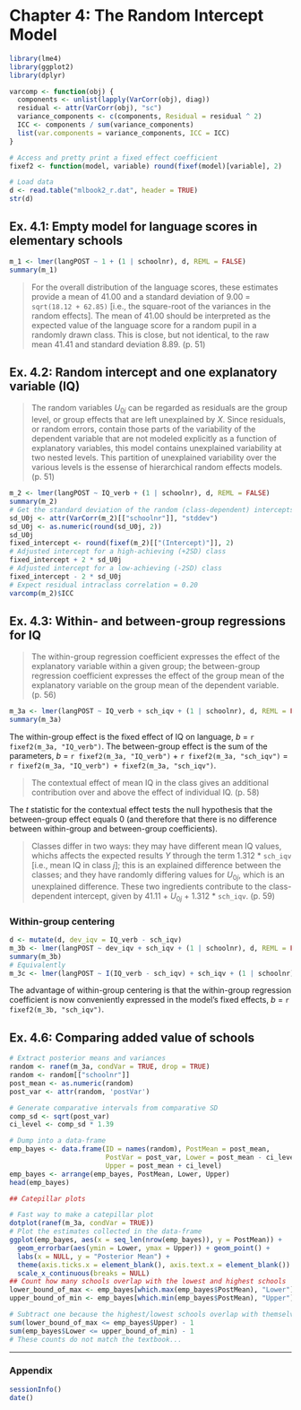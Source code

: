 
Chapter 4: The Random Intercept Model
===============================================================================

```r
library(lme4)
library(ggplot2)
library(dplyr)

varcomp <- function(obj) {
  components <- unlist(lapply(VarCorr(obj), diag))
  residual <- attr(VarCorr(obj), "sc")
  variance_components <- c(components, Residual = residual ^ 2)
  ICC <- components / sum(variance_components)
  list(var.components = variance_components, ICC = ICC)
}

# Access and pretty print a fixed effect coefficient
fixef2 <- function(model, variable) round(fixef(model)[variable], 2)

# Load data
d <- read.table("mlbook2_r.dat", header = TRUE)
str(d)
```


Ex. 4.1: Empty model for language scores in elementary schools
-------------------------------------------------------------------------------

```r
m_1 <- lmer(langPOST ~ 1 + (1 | schoolnr), d, REML = FALSE)
summary(m_1)
```

> For the overall distribution of the language scores, these estimates provide a mean of 41.00 and a standard deviation of 9.00 = `sqrt(18.12 + 62.85)` [i.e., the square-root of the variances in the random effects]. The mean of 41.00 should be interpreted as the expected value of the language score for a random pupil in a randomly drawn class. This is close, but not identical, to the raw mean 41.41 and standard deviation 8.89. (p. 51)


Ex. 4.2: Random intercept and one explanatory variable (IQ)
-------------------------------------------------------------------------------

> The random variables <em>U</em><sub>0<em>j</em></sub> can be regarded as residuals are the group level, or group effects that are left unexplained by _X_. Since residuals, or random errors, contain those parts of the variability of the dependent variable that are not modeled explicitly as a function of explanatory variables, this model contains unexplained variability at two nested levels. This partition of unexplained variability over the various levels is the essense of hierarchical random effects models. (p. 51)

```r
m_2 <- lmer(langPOST ~ IQ_verb + (1 | schoolnr), d, REML = FALSE)
summary(m_2)
# Get the standard deviation of the random (class-dependent) intercepts
sd_U0j <- attr(VarCorr(m_2)[["schoolnr"]], "stddev")
sd_U0j <- as.numeric(round(sd_U0j, 2))
sd_U0j
fixed_intercept <- round(fixef(m_2)[["(Intercept)"]], 2)
# Adjusted intercept for a high-achieving (+2SD) class
fixed_intercept + 2 * sd_U0j
# Adjusted intercept for a low-achieving (-2SD) class
fixed_intercept - 2 * sd_U0j
# Expect residual intraclass correlation = 0.20
varcomp(m_2)$ICC
```


Ex. 4.3: Within- and between-group regressions for IQ
-------------------------------------------------------------------------------

> The within-group regression coefficient expresses the effect of the explanatory variable within a given group; the between-group regression coefficient expresses the effect of the group mean of the explanatory variable on the group mean of the dependent variable. (p. 56)

```r
m_3a <- lmer(langPOST ~ IQ_verb + sch_iqv + (1 | schoolnr), d, REML = FALSE)
summary(m_3a)
```

The within-group effect is the fixed effect of IQ on language, _b_ = `r fixef2(m_3a, "IQ_verb")`. The between-group effect is the sum of the parameters, _b_ = `r fixef2(m_3a, "IQ_verb")` + `r fixef2(m_3a, "sch_iqv")` = `r fixef2(m_3a, "IQ_verb") + fixef2(m_3a, "sch_iqv")`. 

> The contextual effect of mean IQ in the class gives an additional contribution over and above the effect of individual IQ. (p. 58) 

The _t_ statistic for the contextual effect tests the null hypothesis that the between-group effect equals 0 (and therefore that there is no difference between within-group and between-group coefficients).

> Classes differ in two ways: they may have different mean IQ values, whichs affects the expected results _Y_ through the term 1.312 * `sch_iqv` [i.e., mean IQ in class _j_]; this is an explained difference between the classes; and they have randomly differing values for <em>U</em><sub>0<em>j</em></sub>, which is an unexplained difference. These two ingredients contribute to the class-dependent intercept, given by 41.11 + <em>U</em><sub>0<em>j</em></sub> + 1.312 * `sch_iqv`. (p. 59)

### Within-group centering

```r
d <- mutate(d, dev_iqv = IQ_verb - sch_iqv)
m_3b <- lmer(langPOST ~ dev_iqv + sch_iqv + (1 | schoolnr), d, REML = FALSE)
summary(m_3b)
# Equivalently 
m_3c <- lmer(langPOST ~ I(IQ_verb - sch_iqv) + sch_iqv + (1 | schoolnr), d, REML = FALSE)
```

The advantage of within-group centering is that the within-group regression coefficient is now conveniently expressed in the model's fixed effects, _b_ = `r fixef2(m_3b, "sch_iqv")`.


Ex. 4.6: Comparing added value of schools
-------------------------------------------------------------------------------

```r
# Extract posterior means and variances
random <- ranef(m_3a, condVar = TRUE, drop = TRUE)
random <- random[["schoolnr"]]
post_mean <- as.numeric(random)
post_var <- attr(random, 'postVar')

# Generate comparative intervals from comparative SD
comp_sd <- sqrt(post_var)
ci_level <- comp_sd * 1.39

# Dump into a data-frame
emp_bayes <- data.frame(ID = names(random), PostMean = post_mean, 
                        PostVar = post_var, Lower = post_mean - ci_level, 
                        Upper = post_mean + ci_level)
emp_bayes <- arrange(emp_bayes, PostMean, Lower, Upper)
head(emp_bayes)

## Catepillar plots

# Fast way to make a catepillar plot
dotplot(ranef(m_3a, condVar = TRUE))
# Plot the estimates collected in the data-frame
ggplot(emp_bayes, aes(x = seq_len(nrow(emp_bayes)), y = PostMean)) + 
  geom_errorbar(aes(ymin = Lower, ymax = Upper)) + geom_point() + 
  labs(x = NULL, y = "Posterior Mean") + 
  theme(axis.ticks.x = element_blank(), axis.text.x = element_blank()) + 
  scale_x_continuous(breaks = NULL)
## Count how many schools overlap with the lowest and highest schools
lower_bound_of_max <- emp_bayes[which.max(emp_bayes$PostMean), "Lower"]
upper_bound_of_min <- emp_bayes[which.min(emp_bayes$PostMean), "Upper"]

# Subtract one because the highest/lowest schools overlap with themselves
sum(lower_bound_of_max <= emp_bayes$Upper) - 1
sum(emp_bayes$Lower <= upper_bound_of_min) - 1
# These counts do not match the textbook...
```



*** 

### Appendix

```r
sessionInfo()
date()
```

